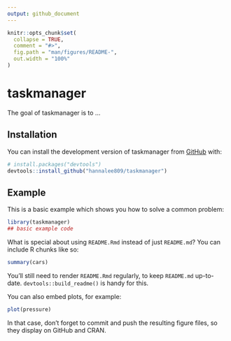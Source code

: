 ```yaml
---
output: github_document
---
```


<!-- README.md is generated from README.Rmd. Please edit that file -->

```r
knitr::opts_chunk$set(
  collapse = TRUE,
  comment = "#>",
  fig.path = "man/figures/README-",
  out.width = "100%"
)
```

# taskmanager

<!-- badges: start -->
<!-- badges: end -->

The goal of taskmanager is to ...

## Installation

You can install the development version of taskmanager from [GitHub](https://github.com/) with:

``` r
# install.packages("devtools")
devtools::install_github("hannalee809/taskmanager")
```

## Example

This is a basic example which shows you how to solve a common problem:

```r
library(taskmanager)
## basic example code
```

What is special about using `README.Rmd` instead of just `README.md`? You can include R chunks like so:

```r
summary(cars)
```

You'll still need to render `README.Rmd` regularly, to keep `README.md` up-to-date. `devtools::build_readme()` is handy for this.

You can also embed plots, for example:

```r
plot(pressure)
```

In that case, don't forget to commit and push the resulting figure files, so they display on GitHub and CRAN.
